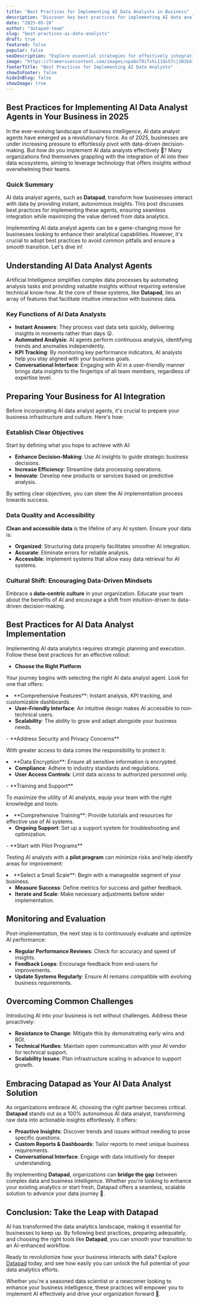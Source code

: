 ```yaml
---
title: "Best Practices for Implementing AI Data Analysts in Business"
description: "Discover key best practices for implementing AI data analysts in your business, ensuring effective integration and maximizing data insights with Datapad."
date: "2025-05-28"
author: "datapad-team"
slug: "best-practices-ai-data-analysts"
draft: true
featured: false
popular: false
seoDescription: "Explore essential strategies for effectively integrating AI data analysts in your organization to enhance data-driven decision-making and insights."
image: "https://framerusercontent.com/images/opabxT0iTvhL11Qs57cj1N1EAfY.png"
footerTitle: "Best Practices for Implementing AI Data Analysts"
showInFooter: false
hideInBlog: false
showImage: true
---
```


## Best Practices for Implementing AI Data Analyst Agents in Your Business in 2025

In the ever-evolving landscape of business intelligence, AI data analyst agents have emerged as a revolutionary force. As of 2025, businesses are under increasing pressure to effortlessly pivot with data-driven decision-making. But how do you implement AI data analysts effectively 🤔? Many organizations find themselves grappling with the integration of AI into their data ecosystems, aiming to leverage technology that offers insights without overwhelming their teams.

### Quick Summary

AI data analyst agents, such as **Datapad**, transform how businesses interact with data by providing instant, autonomous insights. This post discusses best practices for implementing these agents, ensuring seamless integration while maximizing the value derived from data analytics.

Implementing AI data analyst agents can be a game-changing move for businesses looking to enhance their analytical capabilities. However, it's crucial to adopt best practices to avoid common pitfalls and ensure a smooth transition. Let's dive in!

## Understanding AI Data Analyst Agents

Artificial Intelligence simplifies complex data processes by automating analysis tasks and providing valuable insights without requiring extensive technical know-how. At the core of these systems, like **Datapad**, lies an array of features that facilitate intuitive interaction with business data.

### Key Functions of AI Data Analysts

- **Instant Answers**: They process vast data sets quickly, delivering insights in moments rather than days 😮.
- **Automated Analysis**: AI agents perform continuous analysis, identifying trends and anomalies independently.
- **KPI Tracking**: By monitoring key performance indicators, AI analysts help you stay aligned with your business goals.
- **Conversational Interface**: Engaging with AI in a user-friendly manner brings data insights to the fingertips of all team members, regardless of expertise level.

## Preparing Your Business for AI Integration

Before incorporating AI data analyst agents, it's crucial to prepare your business infrastructure and culture. Here's how:

### Establish Clear Objectives

Start by defining what you hope to achieve with AI:

- **Enhance Decision-Making**: Use AI insights to guide strategic business decisions.
- **Increase Efficiency**: Streamline data processing operations.
- **Innovate**: Develop new products or services based on predictive analysis.

By setting clear objectives, you can steer the AI implementation process towards success.

### Data Quality and Accessibility

**Clean and accessible data** is the lifeline of any AI system. Ensure your data is:

- **Organized**: Structuring data properly facilitates smoother AI integration.
- **Accurate**: Eliminate errors for reliable analysis.
- **Accessible**: Implement systems that allow easy data retrieval for AI systems.

### Cultural Shift: Encouraging Data-Driven Mindsets

Embrace a **data-centric culture** in your organization. Educate your team about the benefits of AI and encourage a shift from intuition-driven to data-driven decision-making.

## Best Practices for AI Data Analyst Implementation

Implementing AI data analytics requires strategic planning and execution. Follow these best practices for an effective rollout:

- **Choose the Right Platform**

Your journey begins with selecting the right AI data analyst agent. Look for one that offers:

<li data-preset-tag="p">**Comprehensive Features**: Instant analysis, KPI tracking, and customizable dashboards.

- **User-Friendly Interface**: An intuitive design makes AI accessible to non-technical users.
- **Scalability**: The ability to grow and adapt alongside your business needs.

</li>- **Address Security and Privacy Concerns**

With greater access to data comes the responsibility to protect it:

<li data-preset-tag="p">**Data Encryption**: Ensure all sensitive information is encrypted.

- **Compliance**: Adhere to industry standards and regulations.
- **User Access Controls**: Limit data access to authorized personnel only.

</li>- **Training and Support**

To maximize the utility of AI analysts, equip your team with the right knowledge and tools:

<li data-preset-tag="p">**Comprehensive Training**: Provide tutorials and resources for effective use of AI systems.

- **Ongoing Support**: Set up a support system for troubleshooting and optimization.

</li>- **Start with Pilot Programs**

Testing AI analysts with a **pilot program** can minimize risks and help identify areas for improvement:

<li data-preset-tag="p">**Select a Small Scale**: Begin with a manageable segment of your business.

- **Measure Success**: Define metrics for success and gather feedback.
- **Iterate and Scale**: Make necessary adjustments before wider implementation.

</li>

## Monitoring and Evaluation

Post-implementation, the next step is to continuously evaluate and optimize AI performance:

- **Regular Performance Reviews**: Check for accuracy and speed of insights.
- **Feedback Loops**: Encourage feedback from end-users for improvements.
- **Update Systems Regularly**: Ensure AI remains compatible with evolving business requirements.

## Overcoming Common Challenges

Introducing AI into your business is not without challenges. Address these proactively:

- **Resistance to Change**: Mitigate this by demonstrating early wins and ROI.
- **Technical Hurdles**: Maintain open communication with your AI vendor for technical support.
- **Scalability Issues**: Plan infrastructure scaling in advance to support growth.

## Embracing Datapad as Your AI Data Analyst Solution

As organizations embrace AI, choosing the right partner becomes critical. **Datapad** stands out as a 100% autonomous AI data analyst, transforming raw data into actionable insights effortlessly. It offers:

- **Proactive Insights**: Discover trends and issues without needing to pose specific questions.
- **Custom Reports & Dashboards**: Tailor reports to meet unique business requirements.
- **Conversational Interface**: Engage with data intuitively for deeper understanding.

By implementing **Datapad**, organizations can **bridge the gap** between complex data and business intelligence. Whether you're looking to enhance your existing analytics or start fresh, Datapad offers a seamless, scalable solution to advance your data journey 🎉.

## Conclusion: Take the Leap with Datapad

AI has transformed the data analytics landscape, making it essential for businesses to keep up. By following best practices, preparing adequately, and choosing the right tools like **Datapad**, you can smooth your transition to an AI-enhanced workflow.

Ready to revolutionize how your business interacts with data? Explore [Datapad](https://datapad.com) today, and see how easily you can unlock the full potential of your data analytics efforts.

Whether you're a seasoned data scientist or a newcomer looking to enhance your business intelligence, these practices will empower you to implement AI effectively and drive your organization forward 🚀.
